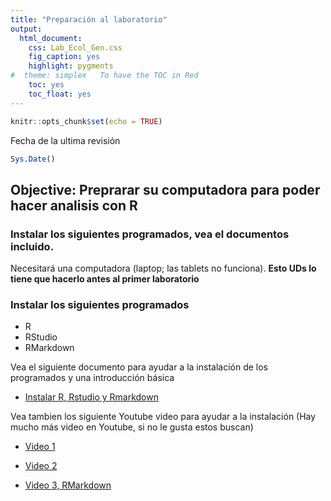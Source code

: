 ```yaml
---
title: "Preparación al laboratorio"
output:
  html_document:
    css: Lab_Ecol_Gen.css
    fig_caption: yes
    highlight: pygments
#  theme: simplex   To have the TOC in Red
    toc: yes
    toc_float: yes
---
```


```r
knitr::opts_chunk$set(echo = TRUE)
```


Fecha de la ultima revisión
```r

Sys.Date()
```

## Objective: Preprarar su computadora para poder hacer analisis con R

### Instalar los siguientes programados, vea el documentos incluido.

Necesitará una computadora (laptop; las tablets no funciona).
**Esto UDs lo tiene que hacerlo antes al primer laboratorio**

### Instalar los siguientes programados

 - R
 - RStudio
 - RMarkdown

Vea el siguiente documento para ayudar a la instalación de los programados y una introducción básica

- [Instalar R, Rstudio y Rmarkdown](Documentos/Instalar_R_RStudio.pdf)

Vea tambien los siguiente Youtube video para ayudar a la instalación (Hay mucho más video en Youtube, si no le gusta estos buscan)

- [Video 1](https://www.youtube.com/watch?v=D9Bp11iZssc)

- [Video 2](https://www.youtube.com/watch?v=GI8lmLArDLU)

- [Video 3, RMarkdown](https://www.youtube.com/watch?v=tKUufzpoHDE)






